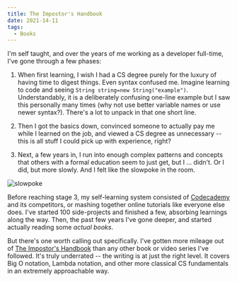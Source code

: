 ```yaml
---
title: The Impostor's Handbook
date: 2021-14-11
tags:
  - Books
---
```


I'm self taught, and over the years of me working as a developer full-time, I've gone through a few phases:

1. When first learning, I wish I had a CS degree purely for the luxury of having time to digest things. Even syntax confused me. Imagine learning to code and seeing `String string=new String("example")`. Understandably, it is a deliberately confusing one-line example but I saw this personally many times (why not use better variable names or use newer syntax?). There's a lot to unpack in that one short line.

2. Then I got the basics down, convinced someone to actually pay me while I learned on the job, and viewed a CS degree as unnecessary -- this is all stuff I could pick up with experience, right?

3. Next, a few years in, I run into enough complex patterns and concepts that others with a formal education seem to just get, but I ... didn't. Or I did, but more slowly. And I felt like the slowpoke in the room.

![slowpoke](./slowpoke.webp)

Before reaching stage 3, my self-learning system consisted of [Codecademy](https://www.codecademy.com/) and its competitors, or mashing together online tutorials like everyone else does. I've started 100 side-projects and finished a few, absorbing learnings along the way. Then, the past few years I've gone deeper, and started actually reading some *actual books*. 

But there's one worth calling out specifically. I've gotten more mileage out of [The Impostor's Handbook](https://bigmachine.io/products/the-imposters-handbook/) than any other book or video series I've followed. It's truly underrated -- the writing is at just the right level. It covers Big O notation, Lambda notation, and other more classical CS fundamentals in an extremely approachable way.